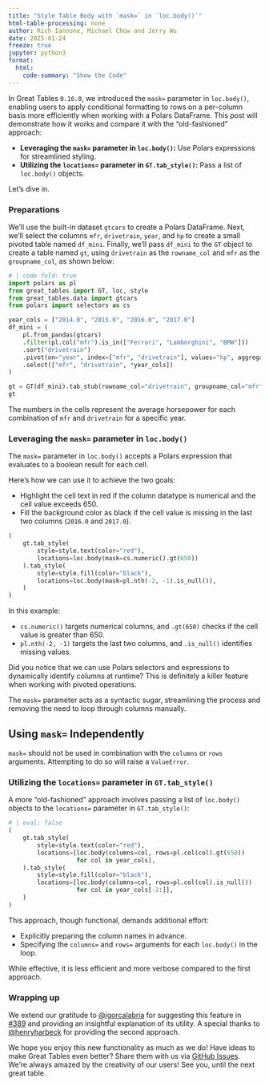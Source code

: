 ```yaml
---
title: "Style Table Body with `mask=` in `loc.body()`"
html-table-processing: none
author: Rich Iannone, Michael Chow and Jerry Wu
date: 2025-01-24
freeze: true
jupyter: python3
format:
  html:
    code-summary: "Show the Code"
---
```


In Great Tables `0.16.0`, we introduced the `mask=` parameter in `loc.body()`, enabling users to apply conditional formatting to rows on a per-column basis more efficiently when working with a Polars DataFrame. This post will demonstrate how it works and compare it with the "old-fashioned" approach:

* **Leveraging the `mask=` parameter in `loc.body()`:** Use Polars expressions for streamlined styling.
* **Utilizing the `locations=` parameter in `GT.tab_style()`:** Pass a list of `loc.body()` objects.

Let’s dive in.

### Preparations
We'll use the built-in dataset `gtcars` to create a Polars DataFrame. Next, we'll select the columns `mfr`, `drivetrain`, `year`, and `hp` to create a small pivoted table named `df_mini`. Finally, we'll pass `df_mini` to the `GT` object to create a table named `gt`, using `drivetrain` as the `rowname_col` and `mfr` as the `groupname_col`, as shown below:
```python
# | code-fold: true
import polars as pl
from great_tables import GT, loc, style
from great_tables.data import gtcars
from polars import selectors as cs

year_cols = ["2014.0", "2015.0", "2016.0", "2017.0"]
df_mini = (
    pl.from_pandas(gtcars)
    .filter(pl.col("mfr").is_in(["Ferrari", "Lamborghini", "BMW"]))
    .sort("drivetrain")
    .pivot(on="year", index=["mfr", "drivetrain"], values="hp", aggregate_function="mean")
    .select(["mfr", "drivetrain", *year_cols])
)

gt = GT(df_mini).tab_stub(rowname_col="drivetrain", groupname_col="mfr").opt_stylize(color="cyan")
gt
```

The numbers in the cells represent the average horsepower for each combination of `mfr` and `drivetrain` for a specific year.

### Leveraging the `mask=` parameter in `loc.body()`
The `mask=` parameter in `loc.body()` accepts a Polars expression that evaluates to a boolean result for each cell.

Here’s how we can use it to achieve the two goals:

* Highlight the cell text in red if the column datatype is numerical and the cell value exceeds 650.
* Fill the background color as black if the cell value is missing in the last two columns (`2016.0` and `2017.0`).

```python
(
    gt.tab_style(
        style=style.text(color="red"),
        locations=loc.body(mask=cs.numeric().gt(650))
    ).tab_style(
        style=style.fill(color="black"),
        locations=loc.body(mask=pl.nth(-2, -1).is_null()),
    )
)
```

In this example:

* `cs.numeric()` targets numerical columns, and `.gt(650)` checks if the cell value is greater than 650.
* `pl.nth(-2, -1)` targets the last two columns, and `.is_null()` identifies missing values.

Did you notice that we can use Polars selectors and expressions to dynamically identify columns at runtime? This is definitely a killer feature when working with pivoted operations.

The `mask=` parameter acts as a syntactic sugar, streamlining the process and removing the need to loop through columns manually.

::: {.callout-warning collapse="false"}
## Using `mask=` Independently
`mask=` should not be used in combination with the `columns` or `rows` arguments. Attempting to do so will raise a `ValueError`.
:::

### Utilizing the `locations=` parameter in `GT.tab_style()`
A more "old-fashioned" approach involves passing a list of `loc.body()` objects to the `locations=` parameter in `GT.tab_style()`:
```python
# | eval: false
(
    gt.tab_style(
        style=style.text(color="red"),
        locations=[loc.body(columns=col, rows=pl.col(col).gt(650))
                   for col in year_cols],
    ).tab_style(
        style=style.fill(color="black"),
        locations=[loc.body(columns=col, rows=pl.col(col).is_null())
                   for col in year_cols[-2:]],
    )
)
```

This approach, though functional, demands additional effort:

* Explicitly preparing the column names in advance.
* Specifying the `columns=` and `rows=` arguments for each `loc.body()` in the loop.

While effective, it is less efficient and more verbose compared to the first approach.

### Wrapping up
We extend our gratitude to [@igorcalabria](https://github.com/igorcalabria) for suggesting this feature in [#389](https://github.com/posit-dev/great-tables/issues/389) and providing an insightful explanation of its utility. A special thanks to [@henryharbeck](https://github.com/henryharbeck) for providing the second approach.

We hope you enjoy this new functionality as much as we do! Have ideas to make Great Tables even better? Share them with us via [GitHub Issues](https://github.com/posit-dev/great-tables/issues). We're always amazed by the creativity of our users! See you, until the next great table.
